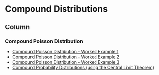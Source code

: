 
Compound Distributions {data-navmenu="Advanced Topics"}
===========================================================

Column {.tabset}
-----------------------------------


### Compound Poisson Distribution

* <a href = "https://youtu.be/xo6HyZtlx9Y/"> Compound Poisson Distribution - Worked Example 1</a>
* <a href = "https://youtu.be/xcR6kfGi1vI/"> Compound Poisson Distribution - Worked Example 2 </a>
* <a href = "https://youtu.be/WKiw2X1qh4I/"> Compound Poisson Distribution - Worked Example 3</a>
* <a href="https://youtu.be/ElBP4fuUxM8/">	Compound Probability Distributions (using the Central Limit Theorem)	</a>	

